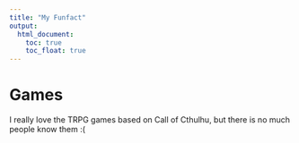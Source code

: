 ```yaml
---
title: "My Funfact"
output: 
  html_document:
    toc: true
    toc_float: true
---
```


# Games

I really love the TRPG games based on Call of Cthulhu, but there is no much people know them :(
